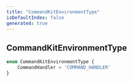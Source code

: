 ```yaml
---
title: "CommandKitEnvironmentType"
isDefaultIndex: false
generated: true
---
```



<!-- This file was generated from the CommandKit source. Do not modify. Instead, re-run the "docgen" script -->


## CommandKitEnvironmentType

<GenerationInfo sourceFile="packages/commandkit/src/context/environment.ts" sourceLine="221" packageName="commandkit" />



```ts title="Signature"
enum CommandKitEnvironmentType {
    CommandHandler = 'COMMAND_HANDLER'
}
```

